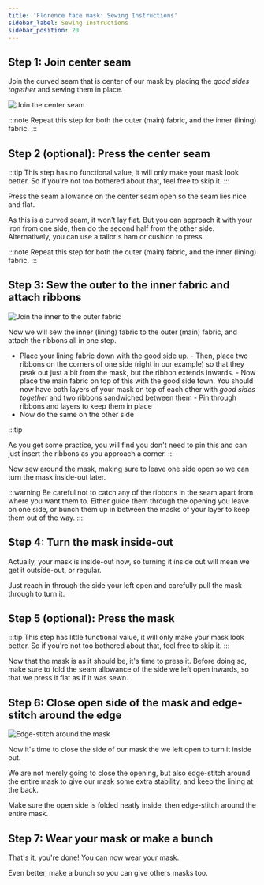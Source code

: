```yaml
---
title: 'Florence face mask: Sewing Instructions'
sidebar_label: Sewing Instructions
sidebar_position: 20
---
```


## Step 1: Join center seam

Join the curved seam that is center of our mask by placing the _good sides
together_ and sewing them in place.

![Join the center seam](step1.svg)

:::note
Repeat this step for both the outer (main) fabric, and the inner (lining) fabric.
:::

## Step 2 (optional): Press the center seam

:::tip
This step has no functional value, it will only make your mask look better.
So if you're not too bothered about that, feel free to skip it.
:::

Press the seam allowance on the center seam open so the seam lies nice and
flat.

As this is a curved seam, it won't lay flat. But you can approach it with your
iron from one side, then do the second half from the other side.
Alternatively, you can use a tailor's ham or cushion to press.

:::note
Repeat this step for both the outer (main) fabric, and the inner (lining)
fabric.
:::

## Step 3: Sew the outer to the inner fabric and attach ribbons

![Join the inner to the outer fabric](step3.svg)

Now we will sew the inner (lining) fabric to the outer (main) fabric,
and attach the ribbons all in one step.

- Place your lining fabric down with the good side up. - Then, place two
  ribbons on the corners of one side (right in our example) so that they peak out
  just a bit from the mask, but the ribbon extends inwards. - Now place the main
  fabric on top of this with the good side town. You should now have both layers
  of your mask on top of each other with _good sides together_ and two ribbons
  sandwiched between them - Pin through ribbons and layers to keep them in place
- Now do the same on the other side

:::tip

As you get some practice, you will find you don't need to pin this and can just
insert the ribbons as you approach a corner.
:::

Now sew around the mask, making sure to leave one side open so we can turn the
mask inside-out later.

:::warning
Be careful not to catch any of the ribbons in the seam apart from where you
want them to. Either guide them through the opening you leave on one side, or
bunch them up in between the masks of your layer to keep them out of the way.
:::

## Step 4: Turn the mask inside-out

Actually, your mask is inside-out now, so turning it inside out will mean we
get it outside-out, or regular.

Just reach in through the side your left open and carefully pull the mask
through to turn it.

## Step 5 (optional): Press the mask

:::tip
This step has little functional value, it will only make your mask look better.
So if you're not too bothered about that, feel free to skip it.
:::

Now that the mask is as it should be, it's time to press it. Before doing so,
make sure to fold the seam allowance of the side we left open inwards, so that
we press it flat as if it was sewn.

## Step 6: Close open side of the mask and edge-stitch around the edge

![Edge-stitch around the mask](step6.svg)

Now it's time to close the side of our mask the we left open to turn it inside
out.

We are not merely going to close the opening, but also edge-stitch around the
entire mask to give our mask some extra stability, and keep the lining at the
back.

Make sure the open side is folded neatly inside, then edge-stitch around the
entire mask.

## Step 7: Wear your mask or make a bunch

That's it, you're done! You can now wear your mask.

Even better, make a bunch so you can give others masks too.
